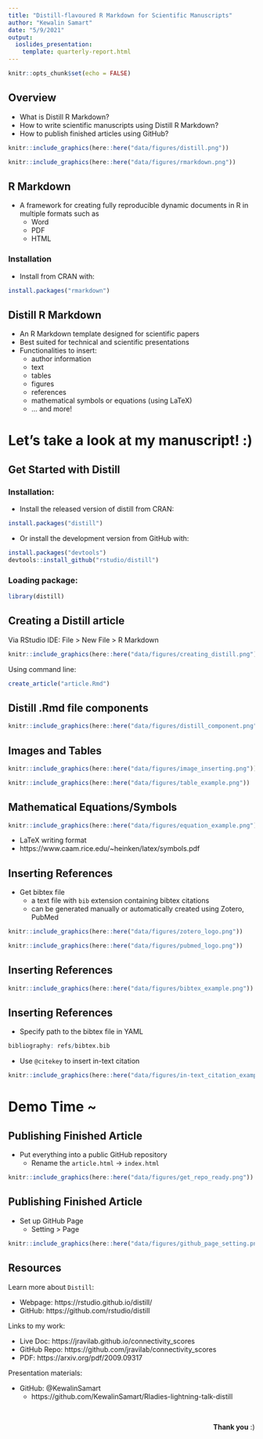 ```yaml
---
title: "Distill-flavoured R Markdown for Scientific Manuscripts"
author: "Kewalin Samart"
date: "5/9/2021"
output: 
  ioslides_presentation:
    template: quarterly-report.html
---
```


```r
knitr::opts_chunk$set(echo = FALSE)
```

## Overview

- What is Distill R Markdown?
- How to write scientific manuscripts using Distill R Markdown?
- How to publish finished articles using GitHub?

```r
knitr::include_graphics(here::here("data/figures/distill.png"))
```
```r
knitr::include_graphics(here::here("data/figures/rmarkdown.png"))
```

## R Markdown

- A framework for creating fully reproducible dynamic documents in R in multiple formats such as 
  - Word
  - PDF
  - HTML
  
### Installation
- Install from CRAN with:
```r
install.packages("rmarkdown")
```

## Distill R Markdown

- An R Markdown template designed for scientific papers
- Best suited for technical and scientific presentations
- Functionalities to insert:
  - author information
  * text
  * tables
  * figures
  * references
  * mathematical symbols or equations (using LaTeX) 
  * ... and more!

# Let's take a look at my manuscript! :)


## Get Started with Distill
### Installation:

- Install the released version of distill from CRAN:
```r
install.packages("distill")
```

- Or install the development version from GitHub with:
```r
install.packages("devtools")
devtools::install_github("rstudio/distill")
```

### Loading package:
```r
library(distill)
```

## Creating a Distill article

Via RStudio IDE: File > New File > R Markdown

```r
knitr::include_graphics(here::here("data/figures/creating_distill.png"))
```

Using command line:
```r
create_article("article.Rmd")
```

## Distill .Rmd file components

```r
knitr::include_graphics(here::here("data/figures/distill_component.png"))
```

  
## Images and Tables

```r
knitr::include_graphics(here::here("data/figures/image_inserting.png"))
```  

```r
knitr::include_graphics(here::here("data/figures/table_example.png"))
```  

## Mathematical Equations/Symbols

```r
knitr::include_graphics(here::here("data/figures/equation_example.png"))
```  

- LaTeX writing format
- https://www.caam.rice.edu/~heinken/latex/symbols.pdf

## Inserting References

- Get bibtex file 
  - a text file with `bib` extension  containing bibtex citations
  - can be generated manually or automatically created using Zotero, PubMed
  
```r
knitr::include_graphics(here::here("data/figures/zotero_logo.png"))
```  
```r
knitr::include_graphics(here::here("data/figures/pubmed_logo.png"))
```  

## Inserting References

```r
knitr::include_graphics(here::here("data/figures/bibtex_example.png"))
```  
  
## Inserting References

- Specify path to the bibtex file in YAML
```r
bibliography: refs/bibtex.bib
```

- Use `@citekey` to insert in-text citation

```r
knitr::include_graphics(here::here("data/figures/in-text_citation_example.png"))
```  

# Demo Time ~

## Publishing Finished Article

- Put everything into a public GitHub repository
  - Rename the `article.html` -> `index.html`
  
```r
knitr::include_graphics(here::here("data/figures/get_repo_ready.png"))
```  

## Publishing Finished Article

- Set up GitHub Page
  - Setting > Page 
  
```r
knitr::include_graphics(here::here("data/figures/github_page_setting.png"))
```  

## Resources {.smaller}

Learn more about `Distill`:

- Webpage: https://rstudio.github.io/distill/
- GitHub: https://github.com/rstudio/distill

Links to my work:

- Live Doc: https://jravilab.github.io/connectivity_scores
- GitHub Repo: https://github.com/jravilab/connectivity_scores
- PDF: https://arxiv.org/pdf/2009.09317

Presentation materials: 

- GitHub: @KewalinSamart
  - https://github.com/KewalinSamart/Rladies-lightning-talk-distill
  
<br>
<p style="text-align: right;"> **Thank you** :) </p>